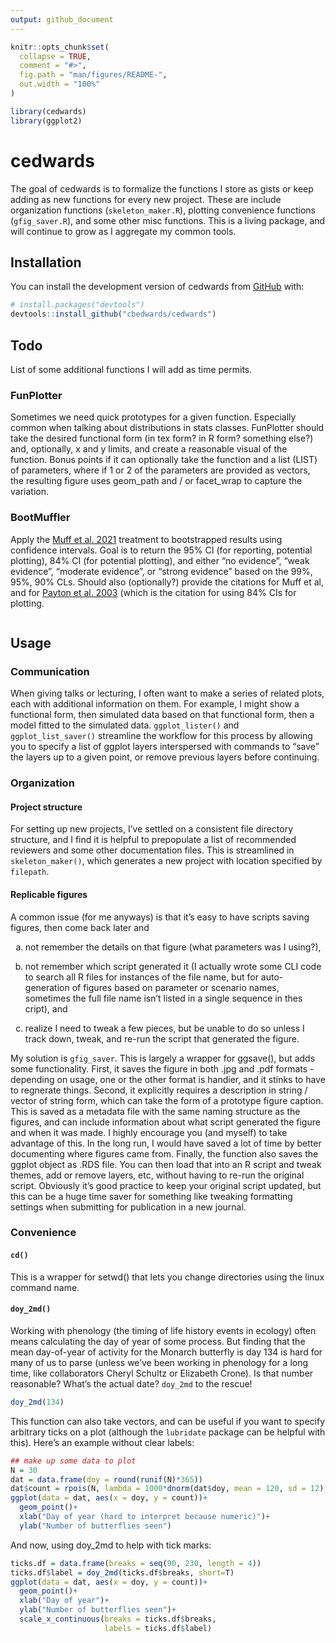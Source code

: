 ```yaml
---
output: github_document
---
```


<!-- README.md is generated from README.Rmd. Please edit that file -->

```r
knitr::opts_chunk$set(
  collapse = TRUE,
  comment = "#>",
  fig.path = "man/figures/README-",
  out.width = "100%"
)
```

```r
library(cedwards)
library(ggplot2)
```

# cedwards

<!-- badges: start -->
<!-- badges: end -->

The goal of cedwards is to formalize the functions I store as gists or keep adding as new functions for every new project. These are include organization functions (`skeleton_maker.R`), plotting convenience functions (`gfig_saver.R`), and some other misc functions. This is a living package, and will continue to grow as I aggregate my common tools. 

## Installation

You can install the development version of cedwards from [GitHub](https://github.com/) with:

``` r
# install.packages("devtools")
devtools::install_github("cbedwards/cedwards")
```

## Todo

List of some additional functions I will add as time permits.

### FunPlotter

Sometimes we need quick prototypes for a given function. Especially common when talking about distributions in stats classes. FunPlotter should take the desired functional form (in tex form? in R form? something else?) and, optionally, x and y limits, and create a reasonable visual of the function. Bonus points if it can optionally take the function and a list (LIST) of parameters, where if 1 or 2 of the parameters are provided as vectors, the resulting figure uses geom_path and / or facet_wrap to capture the variation.

### BootMuffler

Apply the [Muff et al. 2021](https://doi.org/10.1016/j.tree.2021.10.009) treatment to bootstrapped results using confidence intervals. Goal is to return the 95% CI (for reporting, potential plotting), 84% CI (for potential plotting), and either "no evidence", "weak evidence", "moderate evidence", or "strong evidence" based on the 99%, 95%, 90% CLs. Should also (optionally?) provide the citations for Muff et al, and for [Payton et al. 2003](https://doi.org/10.1093/jis/3.1.34) (which is the citation for using 84% CIs for plotting.

```r

```


## Usage

### Communication

When giving talks or lecturing, I often want to make a series of related plots, each with additional information on them. For example, I might show a functional form, then simulated data based on that functional form, then a model fitted to the simulated data. `ggplot_lister()` and `ggplot_list_saver()` streamline the workflow for this process by allowing you to specify a list of ggplot layers interspersed with commands to "save" the layers up to a given point, or remove previous layers before continuing.

### Organization

#### Project structure

For setting up new projects, I've settled on a consistent file directory structure, and I find it is helpful to prepopulate a list of recommended reviewers and some other documentation files. This is streamlined in `skeleton_maker()`, which generates a new project with location specified by `filepath`. 

#### Replicable figures

A common issue (for me anyways) is that it's easy to have scripts saving figures, then come back later and 

(a) not remember the details on that figure (what parameters was I using?), 

(b) not remember which script generated it (I actually wrote some CLI code to search all R files for instances of the file name, but for auto-generation of figures based on parameter or scenario names, sometimes the full file name isn't listed in a single sequence in thes cript), and

(c) realize I need to tweak a few pieces, but be unable to do so unless I track down, tweak, and re-run the script that generated the figure. 

My solution is `gfig_saver`. This is largely a wrapper for ggsave(), but adds some functionality. First, it saves the figure in both .jpg and .pdf formats - depending on usage, one or the other format is handier, and it stinks to have to regnerate things. Second, it explicitly requires a description in string / vector of string form, which can take the form of a prototype figure caption. This is saved as a metadata file with the same naming structure as the figures, and can include information about what script generated the figure and when it was made. I highly encourage you (and myself) to take advantage of this. In the long run, I would have saved a lot of time by better documenting where figures came from. Finally, the function also saves the ggplot object as .RDS file. You can then load that into an R script and tweak themes, add or remove layers, etc, without having to re-run the original script. Obviously it's good practice to keep your original script updated, but this can be a huge time saver for something like tweaking formatting settings when submitting for publication in a new journal. 

### Convenience

#### `cd()`

This is a wrapper for setwd() that lets you change directories using the linux command name. 

#### `doy_2md()`

Working with phenology (the timing of life history events in ecology) often means calculating the day of year of some process. But finding that the mean day-of-year of activity for the Monarch butterfly is day 134 is hard for many of us to parse (unless we've been working in phenology for a long time, like collaborators Cheryl Schultz or Elizabeth Crone). Is that number reasonable? What's the actual date? `doy_2md` to the rescue!

```r
doy_2md(134)
```

This function can also take vectors, and can be useful if you want to specify arbitrary ticks on a plot (although the `lubridate` package can be helpful with this). Here's an example without clear labels:

```r
## make up some data to plot
N = 30
dat = data.frame(doy = round(runif(N)*365))
dat$count = rpois(N, lambda = 1000*dnorm(dat$doy, mean = 120, sd = 12))
ggplot(data = dat, aes(x = doy, y = count))+
  geom_point()+
  xlab("Day of year (hard to interpret because numeric)")+
  ylab("Number of butterflies seen")
```

And now, using doy_2md to help with tick marks:

```r
ticks.df = data.frame(breaks = seq(90, 230, length = 4))
ticks.df$label = doy_2md(ticks.df$breaks, short=T)
ggplot(data = dat, aes(x = doy, y = count))+
  geom_point()+
  xlab("Day of year")+
  ylab("Number of butterflies seen")+
  scale_x_continuous(breaks = ticks.df$breaks,
                     labels = ticks.df$label)
```



